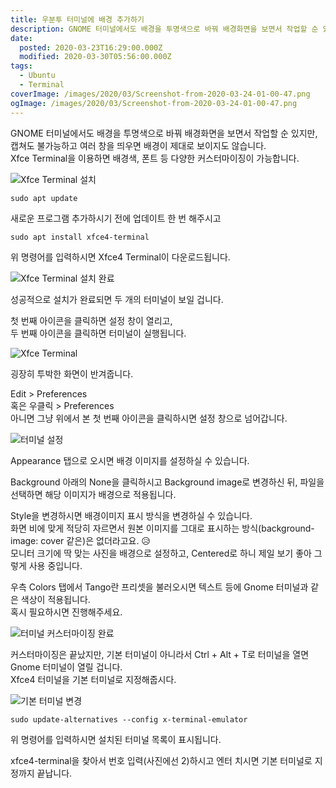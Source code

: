 ```yaml
---
title: 우분투 터미널에 배경 추가하기
description: GNOME 터미널에서도 배경을 투명색으로 바꿔 배경화면을 보면서 작업할 순 있지만, 캡쳐도 불가능하고 여러 창을 띄우면 배경이 제대로 보이지도 않습니다.Xfce Terminal을 이용하면 배경색, 폰트 등 다양한 커스터마이징이 가능합니다. 새로운 프로그램 추가하시기 전에 업데이트 한 번 해주시고 위 명령어를 입력하시면 Xfce4 Terminal이 다운로드됩니다. 성공적으로 설치가 완료되면 두 개의 터미널이 보일 겁니다. 첫 번째 아이콘을 클릭하면 설정 창이
date:
  posted: 2020-03-23T16:29:00.000Z
  modified: 2020-03-30T05:56:00.000Z
tags:
  - Ubuntu
  - Terminal
coverImage: /images/2020/03/Screenshot-from-2020-03-24-01-00-47.png
ogImage: /images/2020/03/Screenshot-from-2020-03-24-01-00-47.png
---
```


GNOME 터미널에서도 배경을 투명색으로 바꿔 배경화면을 보면서 작업할 순 있지만, 캡쳐도 불가능하고 여러 창을 띄우면 배경이 제대로 보이지도 않습니다.  
Xfce Terminal을 이용하면 배경색, 폰트 등 다양한 커스터마이징이 가능합니다.

![Xfce Terminal 설치](/images/2020/03/Screenshot-from-2020-03-24-00-49-45.png)

```
sudo apt update
```

새로운 프로그램 추가하시기 전에 업데이트 한 번 해주시고

```
sudo apt install xfce4-terminal
```

위 명령어를 입력하시면 Xfce4 Terminal이 다운로드됩니다.

![Xfce Terminal 설치 완료](/images/2020/03/Screenshot-from-2020-03-24-00-50-29.png)

성공적으로 설치가 완료되면 두 개의 터미널이 보일 겁니다.

첫 번째 아이콘을 클릭하면 설정 창이 열리고,  
두 번째 아이콘을 클릭하면 터미널이 실행됩니다.

![Xfce Terminal](/images/2020/03/Screenshot-from-2020-03-24-00-52-57.png)

굉장히 투박한 화면이 반겨줍니다.

Edit > Preferences  
혹은 우클릭 > Preferences  
아니면 그냥 위에서 본 첫 번째 아이콘을 클릭하시면 설정 창으로 넘어갑니다.

![터미널 설정](/images/2020/03/Screenshot-from-2020-03-24-00-56-22.png)

Appearance 탭으로 오시면 배경 이미지를 설정하실 수 있습니다.

Background 아래의 None을 클릭하시고 Background image로 변경하신 뒤, 파일을 선택하면 해당 이미지가 배경으로 적용됩니다.

Style을 변경하시면 배경이미지 표시 방식을 변경하실 수 있습니다.  
화면 비에 맞게 적당히 자르면서 원본 이미지를 그대로 표시하는 방식(background-image: cover 같은)은 없더라고요. 😥  
모니터 크기에 딱 맞는 사진을 배경으로 설정하고, Centered로 하니 제일 보기 좋아 그렇게 사용 중입니다.

우측 Colors 탭에서 Tango란 프리셋을 불러오시면 텍스트 등에 Gnome 터미널과 같은 색상이 적용됩니다.  
혹시 필요하시면 진행해주세요.

![터미널 커스터마이징 완료](/images/2020/03/Screenshot-from-2020-03-24-01-00-47.png)

커스터마이징은 끝났지만, 기본 터미널이 아니라서 Ctrl + Alt + T로 터미널을 열면 Gnome 터미널이 열릴 겁니다.  
Xfce4 터미널을 기본 터미널로 지정해줍시다.

![기본 터미널 변경](/images/2020/03/Screenshot-from-2020-03-24-01-01-22.png)

```
sudo update-alternatives --config x-terminal-emulator
```

위 명령어를 입력하시면 설치된 터미널 목록이 표시됩니다.

xfce4-terminal을 찾아서 번호 입력(사진에선 2)하시고 엔터 치시면 기본 터미널로 지정까지 끝납니다.